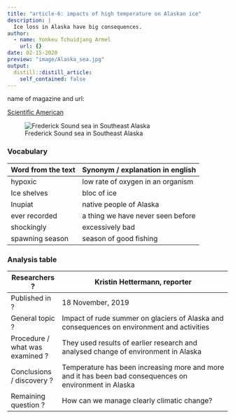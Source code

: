 ```yaml
---
title: "article-6: impacts of high temperature on Alaskan ice"
description: |
  Ice loss in Alaska have big consequences.
author:
  - name: Yonkeu Tchuidjang Armel
    url: {}
date: 02-15-2020
preview: "image/Alaska_sea.jpg"
output:
  distill::distill_article:
    self_contained: false
---
```


name of magazine and url:

[Scientific American](https://blogs.scientificamerican.com/observations/iceless-in-alaska/)



![Frederick Sound sea in Southeast Alaska](image/Alaska_sea.jpg)

### Vocabulary

| Word from the text | Synonym / explanation in english  |
| ------------------ | --------------------------------- |
| hypoxic            | low rate of oxygen in an organism |
| Ice shelves        | bloc of ice                       |
| Inupiat            | native people of Alaska           |
| ever recorded      | a thing we have never seen before |
| shockingly         | excessively bad                   |
| spawning season    | season of good fishing            |


### Analysis table

| Researchers ?                   | Kristin Hettermann, reporter                                                                            |
| ------------------------------- | ------------------------------------------------------------------------------------------------------- |
| Published in ?                  | 18 November, 2019                                                                                       |
| General topic ?                 | Impact of rude summer on glaciers of Alaska and consequences on environment and activities              |
| Procedure / what was examined ? | They used results of earlier research and  analysed change of environment  in Alaska                    |
| Conclusions / discovery ?       | Temperature has been increasing more and more and it has been bad consequences on environment in Alaska |
| Remaining question ?            | How can we manage clearly climatic change?                                                              |
